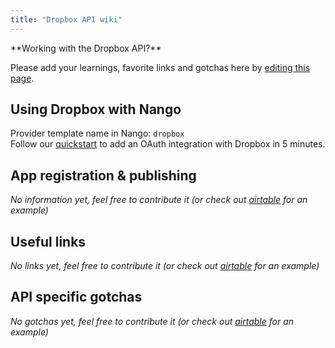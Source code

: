```yaml
---
title: "Dropbox API wiki"
---
```


<Info>
**Working with the Dropbox API?**

Please add your learnings, favorite links and gotchas here by
[editing this page](https://github.com/nangohq/nango/tree/master/docs/docs/providers/dropbox.md).

</Info>

## Using Dropbox with Nango[](#using-dropbox-with-nango "Direct link to Using Dropbox with Nango")

Provider template name in Nango: `dropbox`  
Follow our [quickstart](/quickstart) to add an OAuth integration with Dropbox in
5 minutes.

## App registration & publishing[](#app-registration--publishing "Direct link to App registration & publishing")

_No information yet, feel free to contribute it (or check out
[airtable](/providers/airtable) for an example)_

## Useful links[](#useful-links "Direct link to Useful links")

_No links yet, feel free to contribute it (or check out
[airtable](/providers/airtable) for an example)_

## API specific gotchas[](#api-specific-gotchas "Direct link to API specific gotchas")

_No gotchas yet, feel free to contribute it (or check out
[airtable](/providers/airtable) for an example)_
